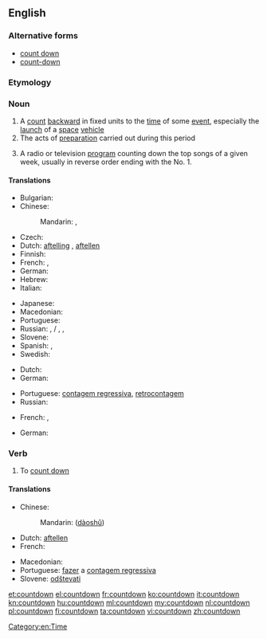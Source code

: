 {{also|Countdown}}
==English==
{{wikipedia}}

===Alternative forms===
* [[count down]]
* [[count-down]]

===Etymology===
{{compound|count|down}}

===Noun===
{{en-noun}}

# A [[count]] [[backward]] in fixed units to the [[time]] of some [[event]], especially the [[launch]] of a [[space]] [[vehicle]]
# The acts of [[preparation]] carried out during this period
# {{context|slang|lang=en}} A radio or television [[program]] counting down the top songs of a given week, usually in reverse order ending with the No. 1.

====Translations====
{{trans-top|a count backward to the time of some event}}
* Bulgarian: {{t|bg|отброяване|n|tr=otbrojavane}}
* Chinese:
*: Mandarin: {{t|cmn|倒數|sc=Hani}}, {{t+|cmn|倒数|tr=dàoshǔ|sc=Hani}}
* Czech: {{t|cs|odpočítávání|n}}
* Dutch: [[aftelling]] {{f}}, [[aftellen]] {{n}}
* Finnish: {{t+|fi|lähtölaskenta}}
* French: {{t+|fr|compte à rebours|m}}, {{t+|fr|décompte|m}}
* German: {{t+|de|Countdown|m}}
* Hebrew: {{t|he|ספירה לאחור|f|tr=sfira le'akhor|sc=Hebr}}
* Italian: {{t|it|conto alla rovescia|m}}
{{trans-mid}}
* Japanese: {{t|ja|カウントダウン|tr=kauntodaun|sc=Jpan}}
* Macedonian: {{t|mk|одбројување|n|tr=odbrojúvanje|sc=Cyrl}}
* Portuguese: {{t|pt|contagem regressiva}}
* Russian: {{t+|ru|отсчёт|m|tr=otsčót|sc=Cyrl}}, {{t|ru|обратный счёт|tr=obrátnyj sčot|sc=Cyrl}} / {{t|ru|обратный отсчёт|m|tr=obrátnyj otsčót|sc=Cyrl}}, {{t|ru|счёт в обратном направлении|m|tr=sčot v obrátnom napravlénii|sc=Cyrl}},
* Slovene: {{t|sl|odštevanje|n}}
* Spanish: {{t|es|cuenta atrás|f}} {{qualifier|Spain}}, {{t|es|cuenta regresiva|f}} {{qualifier|Latin America}}
* Swedish: {{t+|sv|nedräkning|c}}
{{trans-bottom}}

{{trans-top|the acts of preparation carried out during this period}}
* Dutch: {{t|nl|aftelling|f}}
* German: {{t|de|Zeitkontrolle|f}}
{{trans-mid}}
* Portuguese: [[contagem regressiva]], [[retrocontagem]] {{f}}
* Russian: {{t|ru|обратный отсчёт|m|tr=obrátnyj otsčót|sc=Cyrl}}
{{trans-bottom}}

{{trans-top|a radio or television program counting down the top songs of a given week}}
* French: {{t|fr|hit-parade|m}}, {{t|fr|top 50|m}}
{{trans-mid}}
* German: {{t+|de|Countdown|m}}
{{trans-bottom}}

===Verb===
{{head|en|verb}}

# {{context|nonstandard|lang=en}} To [[count down]]

====Translations====
{{trans-top|to count down}}
* Chinese:
*: Mandarin: {{zh-ts|[[倒]][[數]]|[[倒]][[数]]}} ([[dào]][[shǔ]])
* Dutch: [[aftellen]]
* French: {{t+|fr|décompter}}
{{trans-mid}}
* Macedonian: {{t|mk|одбројува|tr=odbrójuva|sc=Cyrl}}
* Portuguese: [[fazer]] a [[contagem regressiva]]
* Slovene: [[odštevati]]
{{trans-bottom}}

[[Category:en:Time]]

[[et:countdown]]
[[el:countdown]]
[[fr:countdown]]
[[ko:countdown]]
[[it:countdown]]
[[kn:countdown]]
[[hu:countdown]]
[[ml:countdown]]
[[my:countdown]]
[[nl:countdown]]
[[pl:countdown]]
[[fi:countdown]]
[[ta:countdown]]
[[vi:countdown]]
[[zh:countdown]]